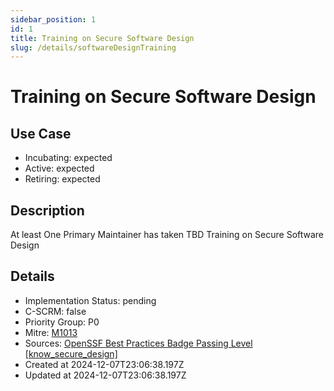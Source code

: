 ```yaml
---
sidebar_position: 1
id: 1
title: Training on Secure Software Design
slug: /details/softwareDesignTraining
---
```


# Training on Secure Software Design

## Use Case
- Incubating: expected
- Active: expected
- Retiring: expected

## Description

At least One Primary Maintainer has taken TBD Training on Secure Software Design

## Details
- Implementation Status: pending
- C-SCRM: false
- Priority Group: P0
- Mitre: [M1013](https://attack.mitre.org/mitigations/M1013/)
- Sources: [OpenSSF Best Practices Badge Passing Level [know_secure_design]](https://www.bestpractices.dev/en/criteria?details=true&rationale=true#0.know_secure_design)
- Created at 2024-12-07T23:06:38.197Z
- Updated at 2024-12-07T23:06:38.197Z

